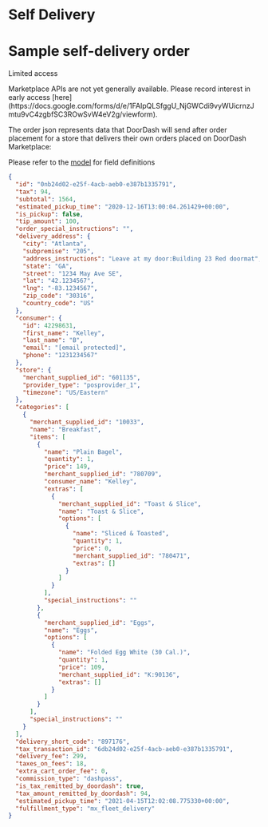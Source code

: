 # Self Delivery

# Sample self-delivery order

Limited access

<Warning>
Marketplace APIs are not yet generally available. Please record interest in early access [here](https://docs.google.com/forms/d/e/1FAIpQLSfggU_NjGWCdi9vyWUicrnzJmtu9vC4zgbfSC3ROwSvW4eV2g/viewform).
</Warning>

The order json represents data that DoorDash will send after order placement for a store that delivers their own orders placed on DoorDash Marketplace:

Please refer to the [model](/en-US/api/marketplace#section/Order) for field definitions

```json
{  
  "id": "0nb24d02-e25f-4acb-aeb0-e387b1335791",  
  "tax": 94,  
  "subtotal": 1564,  
  "estimated_pickup_time": "2020-12-16T13:00:04.261429+00:00",  
  "is_pickup": false,  
  "tip_amount": 100,  
  "order_special_instructions": "",  
  "delivery_address": {  
    "city": "Atlanta",  
    "subpremise": "205",  
    "address_instructions": "Leave at my door:Building 23 Red doormat",  
    "state": "GA",  
    "street": "1234 May Ave SE",  
    "lat": "42.1234567",  
    "lng": "-83.1234567",  
    "zip_code": "30316",  
    "country_code": "US"  
  },  
  "consumer": {  
    "id": 42298631,  
    "first_name": "Kelley",  
    "last_name": "B",  
    "email": "[email protected]",  
    "phone": "1231234567"  
  },  
  "store": {  
    "merchant_supplied_id": "601135",  
    "provider_type": "posprovider_1",  
    "timezone": "US/Eastern"  
  },  
  "categories": [  
    {  
      "merchant_supplied_id": "10033",  
      "name": "Breakfast",  
      "items": [  
        {  
          "name": "Plain Bagel",  
          "quantity": 1,  
          "price": 149,  
          "merchant_supplied_id": "780709",  
          "consumer_name": "Kelley",  
          "extras": [  
            {  
              "merchant_supplied_id": "Toast & Slice",  
              "name": "Toast & Slice",  
              "options": [  
                {  
                  "name": "Sliced & Toasted",  
                  "quantity": 1,  
                  "price": 0,  
                  "merchant_supplied_id": "780471",  
                  "extras": []  
                }  
              ]  
            }  
          ],  
          "special_instructions": ""  
        },  
        {  
          "merchant_supplied_id": "Eggs",  
          "name": "Eggs",  
          "options": [  
            {  
              "name": "Folded Egg White (30 Cal.)",  
              "quantity": 1,  
              "price": 109,  
              "merchant_supplied_id": "K:90136",  
              "extras": []  
            }  
          ]  
        }  
      ],  
      "special_instructions": ""  
    }  
  ],  
  "delivery_short_code": "897176",  
  "tax_transaction_id": "6db24d02-e25f-4acb-aeb0-e387b1335791",  
  "delivery_fee": 299,  
  "taxes_on_fees": 18,  
  "extra_cart_order_fee": 0,  
  "commission_type": "dashpass",  
  "is_tax_remitted_by_doordash": true,  
  "tax_amount_remitted_by_doordash": 94,  
  "estimated_pickup_time": "2021-04-15T12:02:08.775330+00:00",  
  "fulfillment_type": "mx_fleet_delivery"  
}  

```

